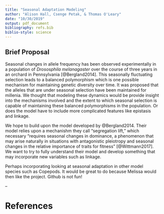 ```yaml
---
title: "Seasonal Adaptation Modeling"
author: "Alison Hall, Csenge Petak, & Thomas O'Leary"
date: "10/30/2019"
output: pdf_document
bibliography: refs.bib
biblio-style: science
---
```


## Brief Proposal

Seasonal changes in allele frequency has been observed experimentally in a population of _Drososphila melanagaster_ over the course of three years in an orchard in Pennsylvania [@Bergland2014]. This seasonally fluctuating selection leads to a balanced polymorphism which is one possible mechanism for maintaining genetic diversity over time. It was proposed that the alleles that are under seasonal selection have been maintained for millenia. We thought that modeling these dynamics would be provide insight into the mechanisms involved and the extent to which seasonal selection is capable of maintaining these balanced polymorphisms in the population. Or does the model have to include more complicated features like epistasis and linkage.

We hope to build upon the model developed by @Bergland2014. Their model relies upon a mechanishm they call "segregation lift," which necessary "requires seasonal changes in dominance, a phenomenon that may arise naturally in situations with antagonistic pleiotropy and seasonal changes in the relative importance of traits for fitness" [@Wittmann2017]. We want to try to fully understand their model and develop something that may incorporate new variables such as linkage.

Perhaps incorporating looking at seasonal adaptation in other model species such as Copepods. It would be great to do because Melissa would then like the project. Github is not fun!

--

# References


